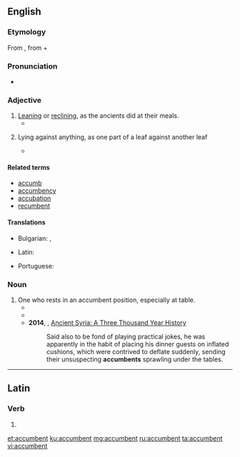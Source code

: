 ==English==

===Etymology===
From {{etyl|la|en}} {{m|la|accumbō||recline}}, from {{m|la|ad||to}} + {{m|la|cumbō||recline}}

===Pronunciation===
* {{a|US}} {{IPA|/ə.ˈkʌm.bənt/|lang=en}}

===Adjective===
{{en-adj}}

# [[leaning|Leaning]] or [[reclining]], as the ancients did at their meals.
#* {{quote-book|title=Giammaria Mosca called Padovano: a Renaissance sculptor in Italy and Poland|page=136|author=Anne Markham Schulz|year=1998|isbn=9780271016740|url=http://books.google.com/books?id=vSA5ec5eBGUC|passage=Together his '''accumbent''' pose and closed eyes denoted sleep, as an alternative to death, which the stiff, recumbent pose of previous effigies had embodied.}}
# {{label|en|botany}} Lying against anything, as one part of a leaf against another leaf
#* {{quote-book|title=British phænogamous botany|volume=5|author=William Baxter|year=1840|url=http://books.google.com/books?id=hxUAAAAAQAAJ|passage=Distinguished from other genera, with '''accumbent''' cotyledons, in the same class and order, by the entire, nearly equal ''petals''; and the dehiscent, nearly entirely ''pouch'', of 2, 1- or many-seeded cells, a broad dissepiment (septum), and nearly flat valves.}}

====Related terms====
* [[accumb]]
* [[accumbency]]
* [[accubation]]
* [[recumbent]]

====Translations====
{{trans-top|leaning or reclining}}
* Bulgarian: {{t+|bg|легнал}}, {{t+|bg|лежащ}}
{{trans-mid}}
* Latin: {{t|la|accumbens}}
{{trans-bottom}}

{{trans-top|(botany) lying against something}}
* Portuguese: {{t|pt|acumbente}}
{{trans-mid}}
{{trans-bottom}}

===Noun===
{{en-noun}}

# One who rests in an accumbent position, especially at table.
#* {{quote-book|title=Occasional Meditations |author=Bishop Joseph Hall |year=1630  |passage=What a pennance must be done by every '''accumbent''', in sitting out the passage through all these dishes; what a task the stomach must be put to in the concoction of so many mixtures. }}
#* {{quote-book|by=Nikolay Aleksandrovich Dobrolyubov|chapter=What Is Oblomovisn|title=Anthology of Russian Literature from the Earliest Period to the|page=275|editor=Leo Wiener|year=1903|passage=Let us, indeed, see how the point of view has changed which was held in regard to those cultivated and glib '''accumbents''' who in former days were taken for real social workers.}}
#* '''2014''', {{w|Trevor R. Bryce}}, [https://books.google.com/books?id=q8Z7AgAAQBAJ&pg=PA255&dq=%22accumbents%22&hl=en&sa=X&ved=0ahUKEwiQ54froNbLAhVTwWMKHfIbCyoQ6AEIKTAC#v=onepage&q=%22accumbents%22&f=false Ancient Syria: A Three Thousand Year History]
#*: Said also to be fond of playing practical jokes, he was apparently in the habit of placing his dinner guests on inflated cushions, which were contrived to deflate suddenly, sending their unsuspecting '''accumbents''' sprawling under the tables.

----

==Latin==

===Verb===
{{la-verb-form|accumbent}}

# {{inflection of|accumbō||3|p|futr|actv|indc|lang=la}}

[[et:accumbent]]
[[ku:accumbent]]
[[mg:accumbent]]
[[ru:accumbent]]
[[ta:accumbent]]
[[vi:accumbent]]